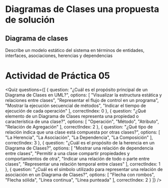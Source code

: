 # Diagramas de Clases una propuesta de solución

## Diagrama de clases
Describe un modelo estático del sistema en términos de entidades, interfaces, asociaciones, herencias y dependencias

<SmartFigure
	id="ejemplo-diagrama-clases"
	src="/inacap/ti3v21/images/fig32.png"
	alt="Ejemplo Diagrama de Clases"
	caption="Ejemplo Diagrama de Clases"
  lightbox={true}
	size="large"
/>

# Actividad de Práctica 05

<Quiz questions={[
  {
    question: "¿Cuál es el propósito principal de un Diagrama de Clases en UML?",
    options: [
      "Visualizar la estructura estática y relaciones entre clases",
      "Representar el flujo de control en un programa",
      "Mostrar la ejecución secuencial de métodos",
      "Indicar el tiempo de ejecución de cada operación"
    ],
    correctIndex: 0
  },
  {
    question: "¿Qué elemento de un Diagrama de Clases representa una propiedad o característica de una clase?",
    options: [
      "Operación",
      "Método",
      "Atributo",
      "Relación de Agregación"
    ],
    correctIndex: 2
  },
  {
    question: "¿Qué tipo de relación indica que una clase está compuesta por otras clases?",
    options: [
      "La Herencia",
      "La Asociación",
      "La Dependencia",
      "La Composición"
    ],
    correctIndex: 3
  },
  {
    question: "¿Cuál es el propósito de la herencia en un Diagrama de Clases?",
    options: [
      "Mostrar una relación de dependencia entre clases",
      "Permitir a una clase compartir propiedades y comportamientos de otra",
      "Indicar una relación de todo o parte entre clases",
      "Representar una relación temporal entre clases"
    ],
    correctIndex: 1
  },
  {
    question: "¿Cuál es el símbolo utilizado para representar una relación de asociación en un Diagrama de Clases?",
    options: [
      "Flecha con rombos",
      "Flecha sólida",
      "Línea continua",
      "Línea punteada"
    ],
    correctIndex: 2
  }
]} />
